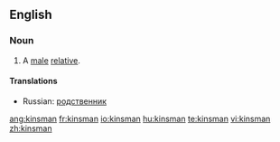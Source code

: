 == English ==
=== Noun ===
{{en-noun|pl=[[kinsmen]]}}

# A [[male]] [[relative]].

==== Translations ====
{{trans-top|a male relative}}
{{trans-mid}}
*Russian: [[родственник]] {{m}}
{{trans-bottom}}

[[ang:kinsman]]
[[fr:kinsman]]
[[io:kinsman]]
[[hu:kinsman]]
[[te:kinsman]]
[[vi:kinsman]]
[[zh:kinsman]]